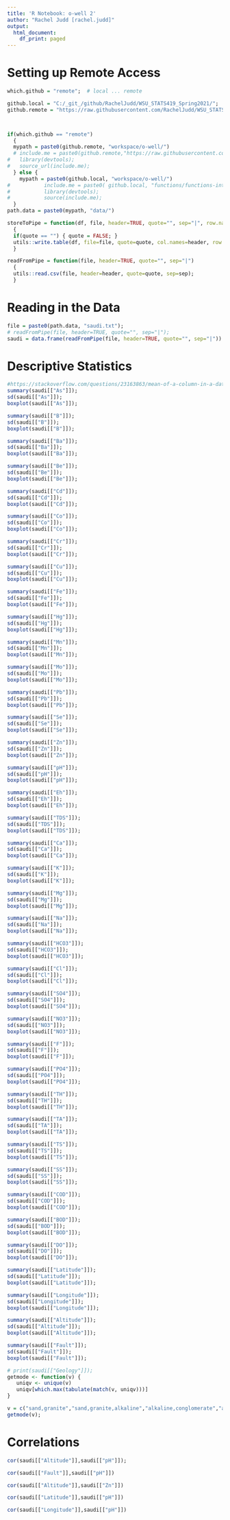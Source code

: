 ```yaml
---
title: 'R Notebook: o-well 2'
author: "Rachel Judd [rachel.judd]"
output:
  html_document:
    df_print: paged
---
```

# Setting up Remote Access
```r
which.github = "remote";  # local ... remote 

github.local = "C:/_git_/github/RachelJudd/WSU_STATS419_Spring2021/";
github.remote = "https://raw.githubusercontent.com/RachelJudd/WSU_STATS419_Spring2021/main/";



if(which.github == "remote")
  {
  mypath = paste0(github.remote, "workspace/o-well/")
  # include.me = paste0(github.remote,"https://raw.githubusercontent.com/RachelJudd/WSU_STATS419_Spring2021/main/functions/functions-intro.R");
#   library(devtools);
#   source_url(include.me);
  } else {
    mypath = paste0(github.local, "workspace/o-well/")
#           include.me = paste0( github.local, "functions/functions-intro.R");
#           library(devtools);
#           source(include.me);
  }
path.data = paste0(mypath, "data/")
```


```r
storeToPipe = function(df, file, header=TRUE, quote="", sep="|", row.names=FALSE)
  {
  if(quote == "") { quote = FALSE; }
  utils::write.table(df, file=file, quote=quote, col.names=header, row.names=row.names, sep=sep);
  }

readFromPipe = function(file, header=TRUE, quote="", sep="|")
  {
  utils::read.csv(file, header=header, quote=quote, sep=sep);
  }
```

# Reading in the Data
```r
file = paste0(path.data, "saudi.txt");
# readFromPipe(file, header=TRUE, quote="", sep="|");
saudi = data.frame(readFromPipe(file, header=TRUE, quote="", sep="|"))
```


# Descriptive Statistics
```r
#https://stackoverflow.com/questions/23163863/mean-of-a-column-in-a-data-frame-given-the-columns-name
summary(saudi[["As"]]);
sd(saudi[["As"]]);
boxplot(saudi[["As"]]);
```

```r
summary(saudi[["B"]]);
sd(saudi[["B"]]);
boxplot(saudi[["B"]]);
```

```r
summary(saudi[["Ba"]]);
sd(saudi[["Ba"]]);
boxplot(saudi[["Ba"]]);
```

```r
summary(saudi[["Be"]]);
sd(saudi[["Be"]]);
boxplot(saudi[["Be"]]);
```

```r
summary(saudi[["Cd"]]);
sd(saudi[["Cd"]]);
boxplot(saudi[["Cd"]]);
```

```r
summary(saudi[["Co"]]);
sd(saudi[["Co"]]);
boxplot(saudi[["Co"]]);
```

```r
summary(saudi[["Cr"]]);
sd(saudi[["Cr"]]);
boxplot(saudi[["Cr"]]);
```

```r
summary(saudi[["Cu"]]);
sd(saudi[["Cu"]]);
boxplot(saudi[["Cu"]]);
```

```r
summary(saudi[["Fe"]]);
sd(saudi[["Fe"]]);
boxplot(saudi[["Fe"]]);
```

```r
summary(saudi[["Hg"]]);
sd(saudi[["Hg"]]);
boxplot(saudi[["Hg"]]);
```

```r
summary(saudi[["Mn"]]);
sd(saudi[["Mn"]]);
boxplot(saudi[["Mn"]]);
```

```r
summary(saudi[["Mo"]]);
sd(saudi[["Mo"]]);
boxplot(saudi[["Mo"]]);
```

```r
summary(saudi[["Pb"]]);
sd(saudi[["Pb"]]);
boxplot(saudi[["Pb"]]);
```

```r
summary(saudi[["Se"]]);
sd(saudi[["Se"]]);
boxplot(saudi[["Se"]]);
```

```r
summary(saudi[["Zn"]]);
sd(saudi[["Zn"]]);
boxplot(saudi[["Zn"]]);
```

```r
summary(saudi[["pH"]]);
sd(saudi[["pH"]]);
boxplot(saudi[["pH"]]);
```

```r
summary(saudi[["Eh"]]);
sd(saudi[["Eh"]]);
boxplot(saudi[["Eh"]]);
```

```r
summary(saudi[["TDS"]]);
sd(saudi[["TDS"]]);
boxplot(saudi[["TDS"]]);
```

```r
summary(saudi[["Ca"]]);
sd(saudi[["Ca"]]);
boxplot(saudi[["Ca"]]);
```

```r
summary(saudi[["K"]]);
sd(saudi[["K"]]);
boxplot(saudi[["K"]]);
```

```r
summary(saudi[["Mg"]]);
sd(saudi[["Mg"]]);
boxplot(saudi[["Mg"]]);
```

```r
summary(saudi[["Na"]]);
sd(saudi[["Na"]]);
boxplot(saudi[["Na"]]);
```

```r
summary(saudi[["HCO3"]]);
sd(saudi[["HCO3"]]);
boxplot(saudi[["HCO3"]]);
```

```r
summary(saudi[["Cl"]]);
sd(saudi[["Cl"]]);
boxplot(saudi[["Cl"]]);
```

```r
summary(saudi[["SO4"]]);
sd(saudi[["SO4"]]);
boxplot(saudi[["SO4"]]);
```

```r
summary(saudi[["NO3"]]);
sd(saudi[["NO3"]]);
boxplot(saudi[["NO3"]]);
```

```r
summary(saudi[["F"]]);
sd(saudi[["F"]]);
boxplot(saudi[["F"]]);
```

```r
summary(saudi[["PO4"]]);
sd(saudi[["PO4"]]);
boxplot(saudi[["PO4"]]);
```

```r
summary(saudi[["TH"]]);
sd(saudi[["TH"]]);
boxplot(saudi[["TH"]]);
```

```r
summary(saudi[["TA"]]);
sd(saudi[["TA"]]);
boxplot(saudi[["TA"]]);
```

```r
summary(saudi[["TS"]]);
sd(saudi[["TS"]]);
boxplot(saudi[["TS"]]);
```

```r
summary(saudi[["SS"]]);
sd(saudi[["SS"]]);
boxplot(saudi[["SS"]]);
```

```r
summary(saudi[["COD"]]);
sd(saudi[["COD"]]);
boxplot(saudi[["COD"]]);
```

```r
summary(saudi[["BOD"]]);
sd(saudi[["BOD"]]);
boxplot(saudi[["BOD"]]);
```

```r
summary(saudi[["DO"]]);
sd(saudi[["DO"]]);
boxplot(saudi[["DO"]]);
```

```r
summary(saudi[["Latitude"]]);
sd(saudi[["Latitude"]]);
boxplot(saudi[["Latitude"]]);
```

```r
summary(saudi[["Longitude"]]);
sd(saudi[["Longitude"]]);
boxplot(saudi[["Longitude"]]);
```

```r
summary(saudi[["Altitude"]]);
sd(saudi[["Altitude"]]);
boxplot(saudi[["Altitude"]]);
```

```r
summary(saudi[["Fault"]]);
sd(saudi[["Fault"]]);
boxplot(saudi[["Fault"]]);
```

```r
# print(saudi[["Geology"]]);
getmode <- function(v) {
   uniqv <- unique(v)
   uniqv[which.max(tabulate(match(v, uniqv)))]
}

v = c("sand,granite","sand,granite,alkaline","alkaline,conglomerate","alkaline","volcanic,granite","volcanic","gypsum","alkaline","gypsum","volcanic,conglomerate","alkaline,granite","granite,alkaline","gypsum","gypsum","volcanic","volcanic,granite,alkaline","gypsum,conglomerate","sand","sand","sand","sand","sand","alkaline,granite");
getmode(v);
```

# Correlations
```r
cor(saudi[["Altitude"]],saudi[["pH"]]);

```
```r
cor(saudi[["Fault"]],saudi[["pH"]])
```

```r
cor(saudi[["Altitude"]],saudi[["Zn"]])
```

```r
cor(saudi[["Latitude"]],saudi[["pH"]])
```

```r
cor(saudi[["Longitude"]],saudi[["pH"]])
```


